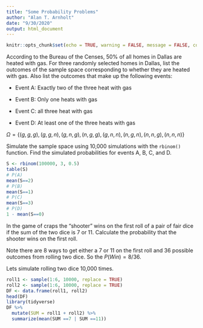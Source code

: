 ```yaml
---
title: "Some Probability Problems"
author: "Alan T. Arnholt"
date: "9/30/2020"
output: html_document
---
```


```r
knitr::opts_chunk$set(echo = TRUE, warning = FALSE, message = FALSE, comment = NA)
```

According to the Bureau of the Censes, 50% of all homes in Dallas are heated with gas.  For three randomly selected homes in Dallas, list the outcomes of the sample space corresponding to whether they are heated with gas.  Also list the outcomes that make up the following events:

  * Event A: Exactly two of the three heat with gas
  
  * Event B: Only one heats with gas
  
  * Event C: all three heat with gas
  
  * Event D: At least one of the three heats with gas
  
$\Omega = \{(g,g,g), (g,g,n), (g,n,g), (n,g,g), (g,n,n), (n,g,n), (n,n,g), (n,n,n)\}$ 


Simulate the sample space using 10,000 simulations with the `rbinom()` function.  Find the simulated probabilities for events A, B, C, and D.

```r
S <- rbinom(100000, 3, 0.5)
table(S)
# P(A)
mean(S==2)
# P(B)
mean(S==1)
# P(C)
mean(S==3)
# P(D)
1 - mean(S==0)
```

In the game of craps the "shooter" wins on the first roll of a pair of fair dice if the sum of the two dice is 7 or 11.  Calculate the probability that the shooter wins on the first roll.

Note there are 8 ways to get either a 7 or 11 on the first roll and 36 possible outcomes from rolling two dice.  So the $P(Win) = 8/36$.

Lets simulate rolling two dice 10,000 times.

```r
roll1 <- sample(1:6, 10000, replace = TRUE)
roll2 <- sample(1:6, 10000, replace = TRUE)
DF <- data.frame(roll1, roll2)
head(DF)
library(tidyverse)
DF %>% 
  mutate(SUM = roll1 + roll2) %>% 
  summarize(mean(SUM ==7 | SUM ==11))
```

